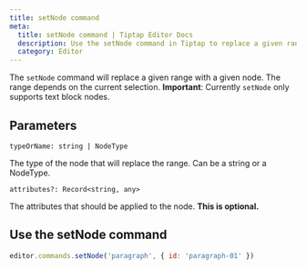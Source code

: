 ```yaml
---
title: setNode command
meta:
  title: setNode command | Tiptap Editor Docs
  description: Use the setNode command in Tiptap to replace a given range with a specified text block node. Learn more in our docs!
  category: Editor
---
```


The `setNode` command will replace a given range with a given node. The range depends on the current selection. **Important**: Currently `setNode` only supports text block nodes.

## Parameters

`typeOrName: string | NodeType`

The type of the node that will replace the range. Can be a string or a NodeType.

`attributes?: Record<string, any>`

The attributes that should be applied to the node. **This is optional.**

## Use the setNode command

```js
editor.commands.setNode('paragraph', { id: 'paragraph-01' })
```
